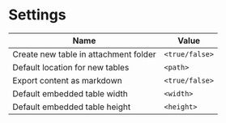 # Settings

| Name                                  | Value          |
| ------------------------------------- | -------------- |
| Create new table in attachment folder | `<true/false>` |
| Default location for new tables       | `<path>`       |
| Export content as markdown            | `<true/false>` |
| Default embedded table width          | `<width>`      |
| Default embedded table height         | `<height>`     |

